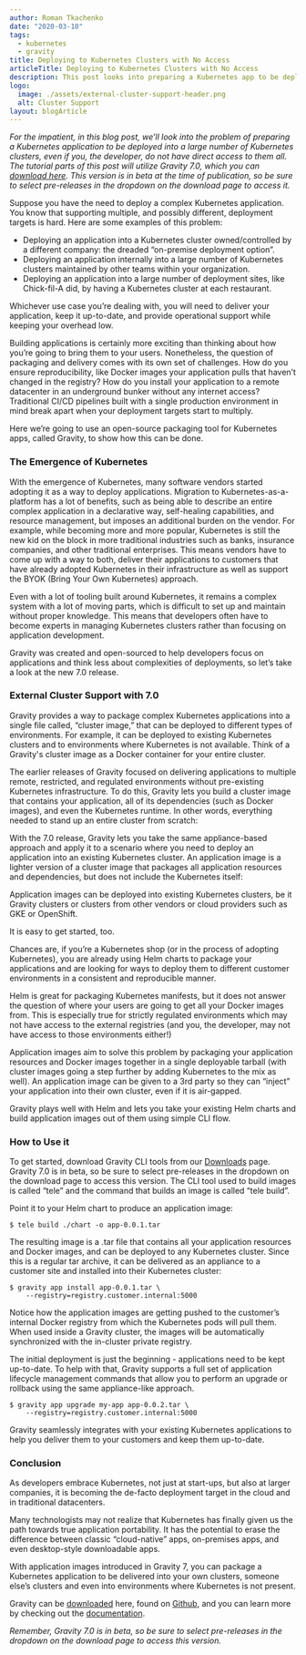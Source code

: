 ```yaml
---
author: Roman Tkachenko
date: "2020-03-10"
tags:
  - kubernetes
  - gravity
title: Deploying to Kubernetes Clusters with No Access
articleTitle: Deploying to Kubernetes Clusters with No Access
description: This post looks into preparing a Kubernetes app to be deployed into a large number of Kubernetes clusters, even without direct access to them all.
logo:
  image: ./assets/external-cluster-support-header.png
  alt: Cluster Support
layout: blogArticle
---
```



_For the impatient, in this blog post, we’ll look into the problem of preparing a Kubernetes application to be deployed into a large number of Kubernetes clusters, even if you, the developer, do not have direct access to them all. The tutorial parts of this post will utilize Gravity 7.0, which you can [download here](https://goteleport.com/gravity/download/). This version is in beta at the time of publication, so be sure to select pre-releases in the dropdown on the download page to access it._

Suppose you have the need to deploy a complex Kubernetes application. You know that supporting multiple, and possibly different, deployment targets is hard. Here are some examples of this problem:

*   Deploying an application into a Kubernetes cluster owned/controlled by a different company: the dreaded “on-premise deployment option”.
*   Deploying an application internally into a large number of Kubernetes clusters maintained by other teams within your organization.
*   Deploying an application into a large number of deployment sites, like Chick-fil-A did, by having a Kubernetes cluster at each restaurant.

Whichever use case you’re dealing with, you will need to deliver your application, keep it up-to-date, and provide operational support while keeping your overhead low.

Building applications is certainly more exciting than thinking about how you’re going to bring them to your users. Nonetheless, the question of packaging and delivery comes with its own set of challenges. How do you ensure reproducibility, like Docker images your application pulls  that haven’t changed in the registry? How do you install your application to a remote datacenter in an underground bunker without any internet access? Traditional CI/CD pipelines built with a single production environment in mind break apart when your deployment targets start to multiply.

Here we’re going to use an open-source packaging tool for Kubernetes apps, called Gravity, to show how this can be done.


### The Emergence of Kubernetes

With the emergence of Kubernetes, many software vendors started adopting it as a way to deploy applications. Migration to Kubernetes-as-a-platform has a lot of benefits, such as being able to describe an entire complex application in a declarative way, self-healing capabilities, and resource management, but imposes an additional burden on the vendor. For example, while becoming more and more popular, Kubernetes is still the new kid on the block in more traditional industries such as banks, insurance companies, and other traditional enterprises. This means vendors have to come up with a way to both, deliver their applications to customers that have already adopted Kubernetes in their infrastructure as well as support the BYOK (Bring Your Own Kubernetes) approach.

Even with a lot of tooling built around Kubernetes, it remains a complex system with a lot of moving parts, which is difficult to set up and maintain without proper knowledge. This means that developers often have to become experts in managing Kubernetes clusters rather than focusing on application development.

Gravity was created and open-sourced to help developers focus on applications and think less about complexities of deployments, so let’s take a look at the new 7.0 release.


### External Cluster Support with 7.0

Gravity provides a way to package complex Kubernetes applications into a single file called, “cluster image,” that can be deployed to different types of environments. For example, it can be deployed to existing Kubernetes clusters and to environments where Kubernetes is not available. Think of a Gravity's cluster image as a Docker container for your entire cluster.

The earlier releases of  Gravity focused on delivering applications to multiple remote, restricted, and regulated environments without pre-existing Kubernetes infrastructure. To do this, Gravity lets you build a cluster image that contains your application, all of its dependencies (such as Docker images), and even the Kubernetes runtime. In other words, everything needed to stand up an entire cluster from scratch:

<BlogImage src="./assets/gravity-create-cluster-image.png" width="100%" alt="Gravity Create Cluster"/>

With the 7.0 release, Gravity lets you take the same appliance-based approach and apply it to a scenario where you need to deploy an application into an existing Kubernetes cluster. An application image is a lighter version of a cluster image that packages all application resources and dependencies, but does not include the Kubernetes itself:

<BlogImage src="./assets/gravity-create-app-image.png" width="100%" alt="Gravity Create App"/>

Application images can be deployed into existing Kubernetes clusters, be it Gravity clusters or clusters from other vendors or cloud providers such as GKE or OpenShift.

It is easy to get started, too.

Chances are, if you’re a Kubernetes shop (or in the process of adopting Kubernetes), you are already using Helm charts to package your applications and are looking for ways to deploy them to different customer environments in a consistent and reproducible manner.

Helm is great for packaging Kubernetes manifests, but it does not answer the question of where your users are going to get all your Docker images from. This is especially true for strictly regulated environments which may not have access to the external registries (and you, the developer, may not have access to those environments either!)

Application images aim to solve this problem by packaging your application resources and Docker images together in a single deployable tarball (with cluster images going a step further by adding Kubernetes to the mix as well). An application image can be given to a 3rd party so they can “inject” your application into their own cluster, even if it is air-gapped.

Gravity plays well with Helm and lets you take your existing Helm charts and build application images out of them using simple CLI flow.

<EmailSubscribeViolet />

### How to Use it

To get started, download Gravity CLI tools from our [Downloads](https://goteleport.com/gravity/download/) page. Gravity 7.0 is in beta, so be sure to select pre-releases in the dropdown on the download page to access this version. The CLI tool used to build images is called “tele” and the command that builds an image is called “tele build”.

Point it to your Helm chart to produce an application image:

```
$ tele build ./chart -o app-0.0.1.tar
```

The resulting image is a .tar file that contains all your application resources and Docker images, and can be deployed to any Kubernetes cluster. Since this is a regular tar archive, it can be delivered as an appliance to a customer site and installed into their Kubernetes cluster:
```
$ gravity app install app-0.0.1.tar \
    --registry=registry.customer.internal:5000
```

Notice how the application images are getting pushed to the customer’s internal Docker registry from which the Kubernetes pods will pull them. When used inside a Gravity cluster, the images will be automatically synchronized with the in-cluster private registry.

The initial deployment is just the beginning - applications need to be kept up-to-date. To help with that, Gravity supports a full set of application lifecycle management commands that allow you to perform an upgrade or rollback using the same appliance-like approach.
```
$ gravity app upgrade my-app app-0.0.2.tar \
    --registry=registry.customer.internal:5000
```
Gravity seamlessly integrates with your existing Kubernetes applications to help you deliver them to your customers and keep them up-to-date.


### Conclusion

As developers embrace Kubernetes, not just at start-ups, but also at larger companies, it is becoming the de-facto deployment target in the cloud and in traditional datacenters.

Many technologists may not realize that Kubernetes has finally given us the path towards true application portability. It has the potential to erase the difference between classic “cloud-native” apps, on-premises apps, and even desktop-style downloadable apps.

With application images introduced in Gravity 7, you can package a Kubernetes application to be delivered into your own clusters, someone else’s clusters and even into environments where Kubernetes is not present.

Gravity can be [downloaded](https://goteleport.com/gravity/download/) here, found on [Github](https://github.com/gravitational/gravity), and you can learn more by checking out the [documentation](https://goteleport.com/gravity/docs/quickstart/).

_Remember, Gravity 7.0 is in beta, so be sure to select pre-releases in the dropdown on the download page to access this version._
